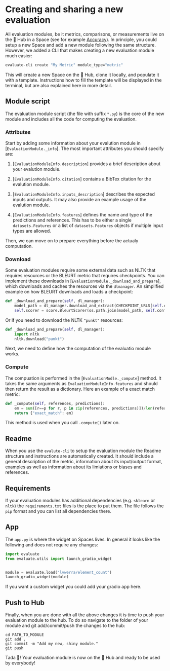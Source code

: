 # Creating and sharing a new evaluation

All evaluation modules, be it metrics, comparisons, or measurements live on the 🤗 Hub in a Space (see for example [Accuracy](https://huggingface.co/spaces/evaluate-metric/accuracy)). In principle, you could setup a new Space and add a new module following the same structure. However, we added a CLI that makes creating a new evaluation module much easier:

```bash
evaluate-cli create "My Metric" module_type="metric"
```

This will create a new Space on the 🤗 Hub, clone it locally, and populate it with a template. Instructions how to fill the template will be displayed in the terminal, but are also explained here in more detail.

## Module script

The evaluation module script (the file with suffix `*.py`) is the core of the new module and includes all the code for computing the evaluation.

### Attributes

Start by adding some information about your evalution module in [`EvaluationModule._info`]. The most important attributes you should specify are:

1. [`EvaluationModuleInfo.description`] provides a brief description about your evalution module.

2. [`EvaluationModuleInfo.citation`] contains a BibTex citation for the evalution module.

3. [`EvaluationModuleInfo.inputs_description`] describes the expected inputs and outputs. It may also provide an example usage of the evalution module.

4. [`EvaluationModuleInfo.features`] defines the name and type of the predictions and references. This has to be either a single `datasets.Features` or a list of `datasets.Features` objects if multiple input types are allowed.

Then, we can move on to prepare everything before the actualy computation.

### Download

Some evaluation modules require some external data such as NLTK that requires resources or the BLEURT metric that requires checkpoints. You can implement these downloads in [`EvaluationModule._download_and_prepare`], which downloads and caches the resources via the `dlmanager`. An simplified example on how BLEURT downloads and loads a checkpoint:

```py
def _download_and_prepare(self, dl_manager):
    model_path = dl_manager.download_and_extract(CHECKPOINT_URLS[self.config_name])
    self.scorer = score.BleurtScorer(os.path.join(model_path, self.config_name))
```

Or if you need to download the NLTK `"punkt"` resources:

```py
def _download_and_prepare(self, dl_manager):
    import nltk
    nltk.download("punkt")
```

Next, we need to define how the computation of the evaluatio module works.

### Compute

The compuation is performed in the [`EvaluationModle._compute`] method. It takes the same arguments as `EvaluationModuleInfo.features` and should then return the result as a dictionary. Here an example of a exact match metric:


```py
def _compute(self, references, predictions):
    em = sum([r==p for r, p in zip(references, predictions)])/len(references)
    return {"exact_match": em}
```

This method is used when you call `.compute()` later on.

## Readme

When you use the `evalute-cli` to setup the evaluation module the Readme structure and instructions are automatically created. It should include a general description of the metric, information about its input/output format, examples as well as information about its limiations or biases and references. 

## Requirements

If your evaluation modules has additional dependencies (e.g. `sklearn` or `nltk`) the `requirements.txt` files is the place to put them. The file follows the `pip` format and you can list all dependencies there.

## App

The `app.py` is where the widget on Spaces lives. In general it looks like the following and does not require any changes:

```py
import evaluate
from evaluate.utils import launch_gradio_widget


module = evaluate.load("lvwerra/element_count")
launch_gradio_widget(module)
```

If you want a custom widget you could add your gradio app here.

## Push to Hub

Finally, when you are done with all the above changes it is time to push your evaluation module to the hub. To do so navigate to the folder of your module and git add/commit/push the changes to the hub:

```
cd PATH_TO_MODULE
git add .
git commit -m "Add my new, shiny module."
git push
```
Tada 🎉! Your evaluation module is now on the 🤗 Hub and ready to be used by everybody!